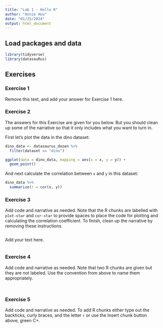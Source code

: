 ```yaml
---
title: "Lab 1 - Hello R"
author: "Annie Hou"
date: "01/25/2024"
output: html_document
---
```


## Load packages and data

```r
library(tidyverse) 
library(datasauRus)
```

## Exercises

### Exercise 1

Remove this text, and add your answer for Exercise 1 here.

### Exercise 2

The answers for this Exercise are given for you below.
But you should clean up some of the narrative so that it only includes what you want to turn in.

First let's plot the data in the dino dataset:

```r
dino_data <- datasaurus_dozen %>%
  filter(dataset == "dino")

ggplot(data = dino_data, mapping = aes(x = x, y = y)) +
  geom_point()
```

And next calculate the correlation between `x` and `y` in this dataset:

```r
dino_data %>%
  summarize(r = cor(x, y))
```

### Exercise 3

Add code and narrative as needed.
Note that the R chunks are labelled with `plot-star` and `cor-star` to provide spaces to place the code for plotting and calculating the correlation coefficient.
To finish, clean up the narrative by removing these instructions.

```r

```

Add your text here.

```r

```

### Exercise 4

Add code and narrative as needed.
Note that two R chunks are given but they are not labeled.
Use the convention from above to name them appropriately.

```r

```

```r

```

### Exercise 5

Add code and narrative as needed.
To add R chunks either type out the backticks, curly braces, and the letter `r` or use the Insert chunk button above, green C+.
